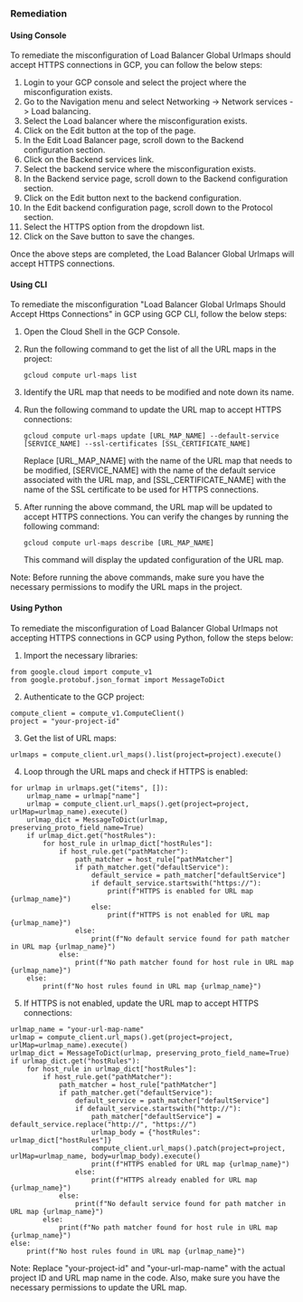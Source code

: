 ### Remediation

#### Using Console

To remediate the misconfiguration of Load Balancer Global Urlmaps should accept HTTPS connections in GCP, you can follow the below steps:

1. Login to your GCP console and select the project where the misconfiguration exists.
2. Go to the Navigation menu and select Networking -> Network services -> Load balancing.
3. Select the Load balancer where the misconfiguration exists.
4. Click on the Edit button at the top of the page.
5. In the Edit Load Balancer page, scroll down to the Backend configuration section.
6. Click on the Backend services link.
7. Select the backend service where the misconfiguration exists.
8. In the Backend service page, scroll down to the Backend configuration section.
9. Click on the Edit button next to the backend configuration.
10. In the Edit backend configuration page, scroll down to the Protocol section.
11. Select the HTTPS option from the dropdown list.
12. Click on the Save button to save the changes.

Once the above steps are completed, the Load Balancer Global Urlmaps will accept HTTPS connections.

#### Using CLI

To remediate the misconfiguration "Load Balancer Global Urlmaps Should Accept Https Connections" in GCP using GCP CLI, follow the below steps:

1. Open the Cloud Shell in the GCP Console.
2. Run the following command to get the list of all the URL maps in the project:

   ```
   gcloud compute url-maps list
   ```

3. Identify the URL map that needs to be modified and note down its name.
4. Run the following command to update the URL map to accept HTTPS connections:

   ```
   gcloud compute url-maps update [URL_MAP_NAME] --default-service [SERVICE_NAME] --ssl-certificates [SSL_CERTIFICATE_NAME]
   ```

   Replace [URL_MAP_NAME] with the name of the URL map that needs to be modified, [SERVICE_NAME] with the name of the default service associated with the URL map, and [SSL_CERTIFICATE_NAME] with the name of the SSL certificate to be used for HTTPS connections.

5. After running the above command, the URL map will be updated to accept HTTPS connections. You can verify the changes by running the following command:

   ```
   gcloud compute url-maps describe [URL_MAP_NAME]
   ```

   This command will display the updated configuration of the URL map.

Note: Before running the above commands, make sure you have the necessary permissions to modify the URL maps in the project.

#### Using Python

To remediate the misconfiguration of Load Balancer Global Urlmaps not accepting HTTPS connections in GCP using Python, follow the steps below:

1. Import the necessary libraries:

```
from google.cloud import compute_v1
from google.protobuf.json_format import MessageToDict
```

2. Authenticate to the GCP project:

```
compute_client = compute_v1.ComputeClient()
project = "your-project-id"
```

3. Get the list of URL maps:

```
urlmaps = compute_client.url_maps().list(project=project).execute()
```

4. Loop through the URL maps and check if HTTPS is enabled:

```
for urlmap in urlmaps.get("items", []):
    urlmap_name = urlmap["name"]
    urlmap = compute_client.url_maps().get(project=project, urlMap=urlmap_name).execute()
    urlmap_dict = MessageToDict(urlmap, preserving_proto_field_name=True)
    if urlmap_dict.get("hostRules"):
        for host_rule in urlmap_dict["hostRules"]:
            if host_rule.get("pathMatcher"):
                path_matcher = host_rule["pathMatcher"]
                if path_matcher.get("defaultService"):
                    default_service = path_matcher["defaultService"]
                    if default_service.startswith("https://"):
                        print(f"HTTPS is enabled for URL map {urlmap_name}")
                    else:
                        print(f"HTTPS is not enabled for URL map {urlmap_name}")
                else:
                    print(f"No default service found for path matcher in URL map {urlmap_name}")
            else:
                print(f"No path matcher found for host rule in URL map {urlmap_name}")
    else:
        print(f"No host rules found in URL map {urlmap_name}")
```

5. If HTTPS is not enabled, update the URL map to accept HTTPS connections:

```
urlmap_name = "your-url-map-name"
urlmap = compute_client.url_maps().get(project=project, urlMap=urlmap_name).execute()
urlmap_dict = MessageToDict(urlmap, preserving_proto_field_name=True)
if urlmap_dict.get("hostRules"):
    for host_rule in urlmap_dict["hostRules"]:
        if host_rule.get("pathMatcher"):
            path_matcher = host_rule["pathMatcher"]
            if path_matcher.get("defaultService"):
                default_service = path_matcher["defaultService"]
                if default_service.startswith("http://"):
                    path_matcher["defaultService"] = default_service.replace("http://", "https://")
                    urlmap_body = {"hostRules": urlmap_dict["hostRules"]}
                    compute_client.url_maps().patch(project=project, urlMap=urlmap_name, body=urlmap_body).execute()
                    print(f"HTTPS enabled for URL map {urlmap_name}")
                else:
                    print(f"HTTPS already enabled for URL map {urlmap_name}")
            else:
                print(f"No default service found for path matcher in URL map {urlmap_name}")
        else:
            print(f"No path matcher found for host rule in URL map {urlmap_name}")
else:
    print(f"No host rules found in URL map {urlmap_name}")
```

Note: Replace "your-project-id" and "your-url-map-name" with the actual project ID and URL map name in the code. Also, make sure you have the necessary permissions to update the URL map.

